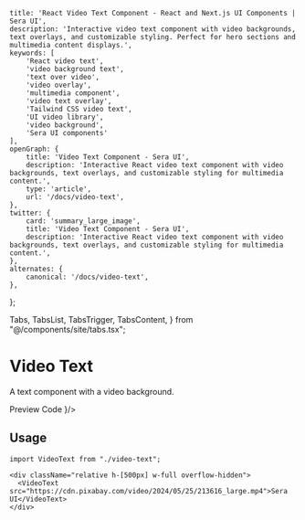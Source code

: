     title: 'React Video Text Component - React and Next.js UI Components | Sera UI',
    description: 'Interactive video text component with video backgrounds, text overlays, and customizable styling. Perfect for hero sections and multimedia content displays.',
    keywords: [
        'React video text',
        'video background text',
        'text over video',
        'video overlay',
        'multimedia component',
        'video text overlay',
        'Tailwind CSS video text',
        'UI video library',
        'video background',
        'Sera UI components'
    ],
    openGraph: {
        title: 'Video Text Component - Sera UI',
        description: 'Interactive React video text component with video backgrounds, text overlays, and customizable styling for multimedia content.',
        type: 'article',
        url: '/docs/video-text',
    },
    twitter: {
        card: 'summary_large_image',
        title: 'Video Text Component - Sera UI',
        description: 'Interactive React video text component with video backgrounds, text overlays, and customizable styling for multimedia content.',
    },
    alternates: {
        canonical: '/docs/video-text',
    },
};

  Tabs,
  TabsList,
  TabsTrigger,
  TabsContent,
} from "@/components/site/tabs.tsx";


# Video Text <AI dir="left"/>
A text component with a video background. 

<Tabs defaultValue="preview" className="">
  <TabsList>
    <TabsTrigger value="preview">Preview</TabsTrigger>
    <TabsTrigger value="code">Code</TabsTrigger>
  </TabsList>
  <TabsContent value="preview">
    <ComponentRenderer component={<Videotext />}/>
  </TabsContent>
  <TabsContent value="code">
    <CodeBlock filePath="src/app/docs/video-text/video-text.tsx" />
  </TabsContent>
</Tabs>


## Usage
```tsx
import VideoText from "./video-text";
```

```tsx
<div className="relative h-[500px] w-full overflow-hidden">
  <VideoText src="https://cdn.pixabay.com/video/2024/05/25/213616_large.mp4">Sera UI</VideoText>
</div>
```